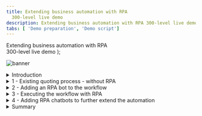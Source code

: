 ```yaml
---
title: Extending business automation with RPA
  300-level live demo
description: Extending business automation with RPA 300-level live demo
tabs: [ 'Demo preparation', 'Demo script']
---
```


  <span>
    Extending business automation with RPA <br /> 300-level live demo
  </span>
);

![banner](./images/RPA_300_Script_Banner.jpg)
<span id="top"></span>

<details>

<summary>Introduction</summary>
<br/>

Today we will look at how we can extend business automation with Robotic Process Automation to easily provide customers with quotes for new insurance policies. We’ll take advantage of the IBM Cloud Pak for Business Automation’s capabilities to add robotic process automation (RPA) to a quoting process that is already automated with workflow.

<br/>

Let’s get started.

</details>

<details>

<summary>1 - Existing quoting process - without RPA</summary>

<br/>

| **1.1** | **Introduce the quoting process workflow without RPA** |
| :--- | :--- |
| **Narration** | Future Corp is a traditional auto insurance provider that has a goal of improving customer experience by making it easier to provide new insurance policy quotes to its customers. <br/><br/> Let’s look at how the company currently creates insurance quotes. In the existing process, every request for a new insurance policy must be routed to a policy specialist. |
| **Actions** | Show the process diagram for Future Corp’s current quoting process (without RPA) in Process Designer, which you opened during the demo preparation.  <br/><br/> ![](./images/Process-without-RPA.png) |
| **Narration** | We are looking at the process diagram for Future Corp’s quoting process. Process diagrams are created in Process Designer. Process Designer is used to design and implement the quoting process. Within this low-code environment, the process diagram will control the execution of each new quote. The process diagram adheres to the Business Process Modeling Notation (BPMN). We use drag-and-drop to build the process diagram from the palette on the right. This allows us to model the process steps and flow. From there, you can drill down to complete the implementation and testing of the process application. |

<br/>

| **1.2** | **Execute the quoting process workflow without RPA** |
| :--- | :--- |
| **Narration** | The Process Portal is used by customer service agents to launch new quote requests and work on assigned tasks. |
| **Actions** | Go to the **Process Portal** tab, which you opened during the demo preparation. Log in as **customerService** (password is **password**). <br/><br/> ![](./images/Run-Process-without-RPA1.png) |
| **Narration** | Process Portal is highly customizable to fit your organization’s look and feel. The responsive user interface provides flexibility to get work done anywhere, at any time, on any device type, from a desktop device in the office to a mobile device at home or at a customer site. It can be tailored though a set of configuration options without having to customize the Process Portal application itself. <br/><br/>To request a quote, a customer service representative initiates a new quote request and enters the customer’s policy data. |
| **Actions** | Under **Launch**, click **New Insurance Quote** to start a new quote. <br/><br/> ![](./images/Run-Process-without-RPA2.png) <br/><br/>Use the **Get Test Data** button to pre-fill in the form with some test data.<br/> <br/> ![](./images/Run-Process-without-RPA3.png) <br/><br/>**Optionally**, change the customer name and the make of the car to make this request unique. <br/><br/> ![](./images/Run-Process-without-RPA4.png) <br/><br/>Click **Get Quote** to close the task and submit the new quote request. <br/><br/> ![](./images/Run-Process-without-RPA4.png) <br/><br/> ![](./images/Run-Process-without-RPA5.png) |
| **Narration** | Policy specialists enter the customer data into the policy system and create the quote. They use the Process Portal to organize their tasks and work on the tasks assigned to them. Our specialist has received a new task to prepare the quote.<br/><br/>When the policy specialist receives the quote request, she needs to log into the quoting system to prepare a new quote, which involves manually entering a significant amount of information. This is both time consuming and error prone as the specialist must go field-by-field in order to move all the customer’s data into the quoting system. <br/><br/>Behind the scenes, the refund process is managed by workflow. Once the policy specialist completes this task, the system waits for the customer’s response. If the customer accepts the quote, the policy specialist will again log into the quoting system to establish a new insurance policy for the customer. |
| **Actions** | (Still on the Process Portal) Log out (as **customerService**), then log in as **policy1** (password is **password**).<br/> <br/> ![](./images/Run-Process-without-RPA6.png) <br/><br/>Run the newest **Prepare New Quote** task by clicking on the task name. <br/><br/> ![](./images/Run-Process-without-RPA7.png) <br/><br/>Open the legacy quoting app by using the shortcut in the bottom right of the taskbar to click on **FCQS_2021.jar**. <br/><br/> ![](./images/Run-Process-without-RPA8.png) <br/><br/>Log in to the quoting app (any username and password will work). <br/><br/> ![](./images/Run-Process-without-RPA9.png) <br/><br/>Show the task UI and the quoting app to make the point that the quote data must be manually entered into the quoting app. <br/><br/> ![](./images/Run-Process-without-RPA10.png) |

<br/>

**[Go to top](#top)**

</details>

<details>

<summary>2 - Adding an RPA bot to the workflow</summary>

<br/>

| **2.1** | **Introduce the workflow process with RPA** |
| :--- | :--- |
| **Narration** | Now let’s look at how we can incorporate RPA to reduce that manual work. Here is a new version of the quoting workflow. The workflow is the same except we’ve modified the middle swim lane. Instead of assigning the tasks to a policy specialist, we route them directly to a bot for immediate execution. Just as with the original workflow, when there is a quoting exception, the quote request is routed to a policy specialist for resolution. For example, certain car models such as Audi and BMW require manual review to generate a quote. |
| **Action** | Open the process diagram for the quoting process with RPA in Process Designer. <br/><br/> ![](./images/Process-with-RPA1.png) <br/> ![](./images/Process-with-RPA2.png) |

<br/>

| **2.2** | **Bot authoring** |
| :--- | :--- |
| **Narration** | Using the Pak’s RPA capabilities, Future Corp was able to easily build and deploy software robots, or bots, that automatically enter customer data into the quoting system. This enabled Future Corp to automate repetitive tasks such as creating customer quotes. |
| **Action** | Go to **RPA Studio**, which you opened during preparation, with the **Get Quote.wal** file opened to the **GetQuote** routine. |
| **Narration** | Using the Pak’s low code bot authoring environment, Future Corp easily built and tested their bots. Hundreds of pre-built commands are available to assemble bots using intuitive wizards.<br/><br/>Without RPA, policy specialists would had to manually copy and paste customer data into the quoting system. With RPA, Future Corp created a bot to connect to the quoting system, fill in the extracted information and email the quote to the customer once it is available. <br/><br/>Here we see some of the bot commands they used. First, the quoting application is opened. Next, the username and password are entered. Commands were used to open the quoting application, enter user name and password, and generate a new quote.<br/><br/>Now let’s see how to build the quote bot from scratch. First, we’ll use the **Launch and Attach Window** command to open the quoting application.<br/><br/>(***Note***: *The following build from scratch steps are simple, but intricate. Be sure to practice these steps so you can master your demo delivery.*) |
| **Actions** | To start creating a new bot, click on **New**, select **Wal File**, and then click **Open**. <br/><br/> ![](./images/New-Bot1.png) <br/><br/>In the Toolbox search bar, type **attach** and find the **Launch and Attach Window** command. Drag it out to the script window. Set the executable parameter to the **FCQS_2021.jar** file (located in c:\Future Corp), and click **Save**. <br/><br/> ![](./images/New-Bot2.png) |
| **Narration** | RPA Studio allows you to immediately run the bot commands. The debugging mode enables you to control the bot's operation, test commands, track variables and debug scripts on remote computers. |
| **Actions** | In the toolbar ribbon, click on **Start** to run the bot. <br/><br/> ![](./images/New-Bot3.png)<br/><br/>The **Focus Corp Quoting System** will appear. <br/><br/> ![](./images/New-Bot4.png) |
| **Narration** | The recorder assists in creating your script. With the recorder, you can select user interface components to enter commands in your script. Let’s build the commands to log into the quoting application. First, we'll record the user name field. |
| **Actions** | In the toolbar ribbon, click **Start Recorder** to capture keystrokes from the Quoting app.  <br/><br/> ![](./images/New-Bot5.png) <br/><br/>Hold the **control** key and mouse over the **User Name** field in the Quoting app. Release the control key once the field highlights in red. Then, from the **Recording** menu, select **Actions**, **Set Value**, **By XPath**. <br/><br/> ![](./images/New-Bot6.png) <br/><br/>On the **Set Value** property page, click the icon next to the Value to assign a variable. Then, click the **New Variable** icon to create a new variable. <br/><br/> ![](./images/New-Bot7.png) <br/><br/>Name the new variable vUsername. Give it a default value of **mary**. Click **Save** twice. <br/><br/>![](./images/New-Bot7a.png) |
| **Narration** | Next, we'll record the password field. (In real life, we would use our Vault for entering encrypted credentials.) |
| **Actions** | Hold the left control key and mouse over the **Password** field in the **Quoting** app. Release the control key once the field highlights in red. Then, from the **Recording** menu, select **Actions**, **Set Value**, **By XPath**.<br/><br/> ![](./images/New-Bot8.png) <br/><br/>In the **Set Value** property page, click the icon next to the value property to assign a variable. Then, click the **New Variable** icon to create a new variable. <br/><br/> ![](./images/New-Bot9.png) <br/><br/>Name the new variable **vPassword**. Give it a default value of **123**. Click **Save** twice. <br/><br/> ![](./images/New-Bot9a.png) <br/><br/>Hold the left control key and mouse over the **Login** button. Release the control key once the field highlights in red. Then, from the **Recording** menu, select **Actions**, **Click**, **By XPath**. <br/><br/>![](./images/New-Bot11.png) <br/><br/>Click **Save**. <br/><br/> ![](./images/New-Bot11a.png) <br/><br/>In the toolbar ribbon, click on **Stop Recorder**. <br/><br/> ![](./images/New-Bot12.png) |
| **Narration** | Let’s use the **Run** command to playback the bot again and verify the commands. We will see the quoting app open, log in and move to the main screen. |
| **Actions** | Close the **Quoting app**. In the menu ribbon, click **Start**.<br/><br/> ![](./images/New-Bot13.png) <br/><br/> The Quoting app will open and automatically log in. <br/><br/> ![](./images/New-Bot14.png) |
| **Narration** | Now let’s continue to build some additional commands to enter data into the quoting bot. |
| **Actions** | In the menu ribbon, click **Start Recorder** to capture more keystrokes from the Quoting app. <br/><br/> ![](./images/New-Bot15.png) <br/><br/>Hold the left control key and mouse over the **Driver ID** field in the Quoting app. Then, from the **Recording** menu, select **Actions**, **Set Value**, **By XPath**. <br/><br/> ![](./images/New-Bot16.png)<br/><br/>In the **Set Value** property page, click the icon next to the value property to assign a variable. Then, click the **New Variable** icon to create a new variable. <br/><br/> ![](./images/New-Bot17.png) <br/> <br/>Name the new variable **vDriverID**. Give it a default value of **123**. Click **Save** twice. <br/><br/> ![](./images/New-Bot17.png) <br/><br/> ![](./images/New-Bot17a.png) <br/>Repeat for the rest of the text input fields (or stop there if you feel you’ve shown enough).|
| **Narration** | The bot will execute a final set of commands to generate the quote and then capture the quote amount, which is the output of this bot. |
| **Actions** | Hold the left control key and mouse over the **CREATE NEW QUOTE** button. Then, from the **Recording** menu, select **Actions**, **Click**, **By XPath**. <br/><br/> ![](./images/New-Bot18.png) <br/><br/>Finally, get the quote result. In the **Quote** app, hold the left control key and mouse over the **Total premium** field. Release the control key once the field highlights in red. Then, from the **Recording** menu, select **Actions**, **Get Value**, **By XPath**. <br/><br/> ![](./images/New-Bot19.png)<br/><br/>In the **Set Value** property page, click the icon next to the value property to assign a variable. Then, click the **New Variable** icon to create a new variable. <br/><br/> ![](./images/New-Bot20.png)<br/><br/>Name the new variable **vQuoteValue**, and click **Save** twice. <br/><br/> ![](./images/New-Bot20a.png) |
| **Narration** | Now we will add a command to log the quote value to the **Output** window. |
| **Actions** | In the toolbox, search for **log**. Drag the **Log Message** command to the bottom of the bot script. <br/><br/> ![](./images/New-Bot21.png) <br/><br/>Complete the log command by searching for and selecting the **vQuoteValue** variable. <br/><br/> ![](./images/New-Bot22.png)<br/><br/>Now let’s do a last playback of the bot by clicking **Start**. The bot will create the quote, and the quote amount will appear in the **Output** window. <br/><br/> ![](./images/New-Bot23.png) |

**[Go to top](#top)**

</details>

<details>

<summary>3 - Executing the workflow with RPA</summary>

<br/>

| **3.1** | **Execute the quoting process with RPA** |
| :--- | :--- |
| **Narration** | Let’s make a new request using the new RPA-enabled workflow. I’ll log back in as the customer service representative and start a new quote. The RPA bot is set up to run on this same system. Now that I have submitted the new request, we will see the quoting app automatically launch and enter the quote request data into the quoting system. |
| **Actions** | Open the **Process Portal**, and log in as **customerService**. <br/><br/> ![](./images/Run-Process-with-RPA1.png)<br/><br/>Launch the **New Insurance Quote RPA** process. <br/><br/> ![](./images/Run-Process-with-RPA2.png)<br/><br/>Use the **Get Test Data** button to pre-fill the form with some test data. <br/><br/> ![](./images/Run-Process-with-RPA3.png)<br/>**Optionally**, change the name and/or the make of the car to make this request unique. <br/><br/> ![](./images/Run-Process-with-RPA4.png) <br/><br/>Click on **Get Quote** to close the task and submit the new quote request <br/><br/>**Note**: In a few seconds, see the **Quoting App** launch automatically and complete the quote. <br/><br/> ![](./images/Run-Process-with-RPA5.png) |

<br/>

**[Go to top](#top)**

</details>

<details>

<summary>4 - Adding RPA chatbots to further extend the automation</summary>

<br/>

| **4.1** | **Review the chatbot script** |
| :--- | :--- |
| **Narration** | Next, let’s look at the bot script for the Customer Agent chatbot. Just like the bots we've just built, Future Corp’s chatbot is assembled by dragging and dropping commands and configuring them using pop-up property sheets. Since chatbot capabilities are fully integrated, Future Corp was able to build their bots and chatbots using one single tool. Chatbot commands can be inserted anywhere inside the bot script. For example, the **Bot Ask and Answer** command asks the user a question in a chat and recognizes the answer using a knowledge base prepared for the chat subject. The **Bot Ask Email** command asks for and acknowledges a user-entered email. |
| **Action** | Open the RPA window and search for the chatbot commands by typing **bot** into the toolbox search. <br/><br/> ![](./images/Chatbot1.png) |
| **Narration** | The **Bot Ask and Answer** command is used to have the bot ask the customer a question in a chat. The answer is recognized using a knowledge base prepared for the chat subject. Bot Studio includes the machine learning model builder used by Future Corp for creating and training the knowledge base. Future Corp’s RPA team found training the knowledge base to be very simple. |
| **Actions** | Open the **Bot Ask and Answer** command in the bot script. <br/><br/> ![](./images/Chatbot2.png)<br/><br/>Show how the command is connected to a knowledge base. <br/><br/> ![](./images/Chatbot3.png) <br/><br/>If the **Knowledge Bases** tab is not visible, click the **Tools** tab on the menu ribbon, then click **Knowledge Base Training**. <br/><br/> ![](./images/Chatbot3a.png)<br/><br/>Next, open the knowledge base definition. In the **Knowledge Bases** tab, click **IngridKB**, then click **Version 1**. <br/><br/> ![](./images/Chatbot4.png) |
| **Narration** | The knowledge base has been trained to respond accurately to variety of questions. To the right, the related questions window shows a list of similar questions which would result in a similar answer. To the left, the score for the currently selected answer is displayed. The knowledge base user can also search the knowledge base for another answer, edit the current answer, or add a new answer. |
| **Actions** | The **Knowledge Base Training** tool opens. Type the following question: **I have a policy issue with my current provider** and press **enter**. <br/><br/> ![](./images/Chatbot5.png)<br/><br/>The maximum score is 1000. Note the low score displayed here, indicated with the red font. Type the following: **I have a problem with my policy. I want a new one.** Press **enter**. <br/><br/> ![](./images/Chatbot6.png)<br/><br/>Again, this has resulted in a low score. Click **Select** (next to **Of course! Let’s start.**) to train the knowledge base. <br/><br/> ![](./images/Chatbot7.png)<br/><br/>Since we have trained the knowledge base, the score now goes to a perfect 1000. Click **Retrain** to update the knowledge base.<br/><br/> ![](./images/Chatbot8.png)<br/><br/>Now enter the first interaction again. Type the following: **I have a policy issue with my current provider. I need a new one.** Press **enter** and see how the score improved with these updates to the knowledge base.<br/><br/> ![](./images/Chatbot9.png) <br/><br/>**Note:** Whenever you close the knowledge base, ** DO NOT SAVE** so this example works the next time you give a demo. <br/><br/> ![](./images/Chatbot10.png) <br/> ![](./images/Chatbot11.png) |

<br/>

| **4.2** | **Run the chatbot** |
| :--- | :--- |
| **Narration** | Now let’s see how we have enhanced the customer’s interaction with the quoting process. As an alternative to the web form that collects the customer’s quoting data, Future Corp’s intelligent RPA chatbot provides an interactive virtual agent.<br/><br/>The chatbot can understand and respond to customer inquiries. For example, a chatbot recognizes that phrases like “I would like to switch my insurance policy” and “I need insurance” both lead to initiating the quoting process. |
| **Actions** | Select the **Insurance Ingrid** script, and click on **Start**. <br/><br/> ![](./images/Run-chatbot1.png) <br/><br/>Type the following: **I need insurance.**  <br/><br/> ![](./images/Run-chatbot2.png) |
| **Narration** | The chatbot engages the customer to collect all the information needed to provide a quote. |
| **Actions** | Select **Car** and enter **Lexus**,**RX350**,**2021**. <br/><br/> ![](./images/Run-chatbot3.png) <br/> ![](./images/Run-chatbot4.png)<br/><br/>Enter the vehicle identification number (VIN), which typically consists of 12 characters (for example, enter **123456789012**). <br/><br/> ![](./images/Run-chatbot5.png) <br/><br/>Enter the following: **My email is mary@email.com**. <br/><br/> ![](./images/Run-chatbot6.png)<br/><br/>Enter the following: **Mary, Johnson**.<br/><br/> ![](./images/Run-chatbot7.png) <br/><br/>Enter an address such as **1 Main Street, Austin, TX 78730**. <br/><br/> ![](./images/Run-chatbot8.png)<br/><br/>Enter **yes** for quick quote. <br/><br/> ![](./images/Run-chatbot9.png) |
| **Narration** | Now that all the information has been collected, the chatbot will invoke the quoting bot to generate the quote. The quote bot will enter all the customer information and retrieve the calculated quote amount. We see the quote amount in the chat response. The quoting bot will also initate the New Insurance Quote process. In this case the quote will be emailed to the customer and the process will wait for the customer’s response. |
| **Actions** |  Enter **yes** for follow-up contact. <br/><br/> ![](./images/Run-chatbot10.png) <br/><br/>Enter **no** for anything else. <br/><br/> ![](./images/Run-chatbot11.png) |
| **Narration** | Let's look in workflow to see the process the bot initiated. We do that from the Process Portal. When we open the Quote Status dashboard, we see the new quote for Mary at the top of the list. Workflow will continue to manage the quote process. |
| **Actions** | From **Chrome**, open the **Process Portal**. <br/><br/>![](./images/Quote-status1.png)<br/><br/>Log in as **customerService / password**.<br/><br/> ![](./images/Quote-status2.png)<br/><br/>Under **Dashboards**, click **Show more…**. <br/><br/>![](./images/Quote-status3.png)<br/><br/>Click to open the **Quote Status** dashboard. <br/><br/>![](./images/Quote-status4.png) |

<br/>

**[Go to top](#top)**

</details>

<details>
<summary>Summary</summary>

<br/>
Using the Cloud Pak for Business Automation, Future Corp had everything they needed to extend their automation with RPA. They used a low-code bot authoring environment to create bots and chatbots to improve their policy quoting process.

<br/><br/>

The enhanced solution continues to use workflow to manage and monitor the end-to-end quoting process while using RPA to automate manual tasks and to engage directly with customers using intelligent chatbots. This combines the ability of workflow and the abilities of RPA.

<br/>

**[Go to top](#top)**

</details>
